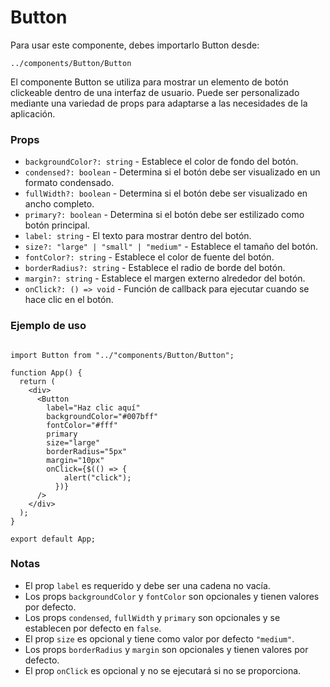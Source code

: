 
<Meta title="Documentation/Button" component={Button} />

# Button

Para usar este componente, debes importarlo Button desde:

```
../components/Button/Button
```

El componente Button se utiliza para mostrar un elemento de botón clickeable dentro de una interfaz de usuario. Puede ser personalizado mediante una variedad de props para adaptarse a las necesidades de la aplicación.

### Props

- `backgroundColor?: string` - Establece el color de fondo del botón.
- `condensed?: boolean` - Determina si el botón debe ser visualizado en un formato condensado.
- `fullWidth?: boolean` - Determina si el botón debe ser visualizado en ancho completo.
- `primary?: boolean` - Determina si el botón debe ser estilizado como botón principal.
- `label: string` - El texto para mostrar dentro del botón.
- `size?: "large" | "small" | "medium"` - Establece el tamaño del botón.
- `fontColor?: string` - Establece el color de fuente del botón.
- `borderRadius?: string` - Establece el radio de borde del botón.
- `margin?: string` - Establece el margen externo alrededor del botón.
- `onClick?: () => void` - Función de callback para ejecutar cuando se hace clic en el botón.

### Ejemplo de uso

```

import Button from "../"components/Button/Button";

function App() {
  return (
    <div>
      <Button
        label="Haz clic aquí"
        backgroundColor="#007bff"
        fontColor="#fff"
        primary
        size="large"
        borderRadius="5px"
        margin="10px"
        onClick={$(() => {
            alert("click");
          })}
      />
    </div>
  );
}

export default App;

```

### Notas

- El prop `label` es requerido y debe ser una cadena no vacía.
- Los props `backgroundColor` y `fontColor` son opcionales y tienen valores por defecto.
- Los props `condensed`, `fullWidth` y `primary` son opcionales y se establecen por defecto en `false`.
- El prop `size` es opcional y tiene como valor por defecto `"medium"`.
- Los props `borderRadius` y `margin` son opcionales y tienen valores por defecto.
- El prop `onClick` es opcional y no se ejecutará si no se proporciona.
